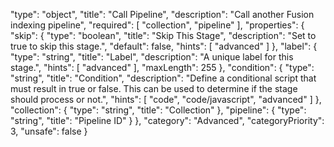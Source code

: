   "type": "object",
  "title": "Call Pipeline",
  "description": "Call another Fusion indexing pipeline",
  "required": [
    "collection",
    "pipeline"
  ],
  "properties": {
    "skip": {
      "type": "boolean",
      "title": "Skip This Stage",
      "description": "Set to true to skip this stage.",
      "default": false,
      "hints": [
        "advanced"
      ]
    },
    "label": {
      "type": "string",
      "title": "Label",
      "description": "A unique label for this stage.",
      "hints": [
        "advanced"
      ],
      "maxLength": 255
    },
    "condition": {
      "type": "string",
      "title": "Condition",
      "description": "Define a conditional script that must result in true or false. This can be used to determine if the stage should process or not.",
      "hints": [
        "code",
        "code/javascript",
        "advanced"
      ]
    },
    "collection": {
      "type": "string",
      "title": "Collection"
    },
    "pipeline": {
      "type": "string",
      "title": "Pipeline ID"
    }
  },
  "category": "Advanced",
  "categoryPriority": 3,
  "unsafe": false
}
